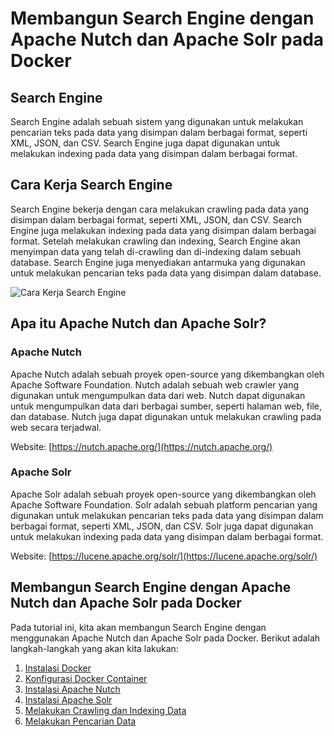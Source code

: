 
# Membangun Search Engine dengan Apache Nutch dan Apache Solr pada Docker

## Search Engine

Search Engine adalah sebuah sistem yang digunakan untuk melakukan pencarian teks pada data yang disimpan dalam berbagai format, seperti XML, JSON, dan CSV. Search Engine juga dapat digunakan untuk melakukan indexing pada data yang disimpan dalam berbagai format.

## Cara Kerja Search Engine

Search Engine bekerja dengan cara melakukan crawling pada data yang disimpan dalam berbagai format, seperti XML, JSON, dan CSV. Search Engine juga melakukan indexing pada data yang disimpan dalam berbagai format. Setelah melakukan crawling dan indexing, Search Engine akan menyimpan data yang telah di-crawling dan di-indexing dalam sebuah database. Search Engine juga menyediakan antarmuka yang digunakan untuk melakukan pencarian teks pada data yang disimpan dalam database.

![Cara Kerja Search Engine](https://opositive.io/blog/wp-content/uploads/2023/01/websearch.webp)

## Apa itu Apache Nutch dan Apache Solr?

### Apache Nutch
Apache Nutch adalah sebuah proyek open-source yang dikembangkan oleh Apache Software Foundation. Nutch adalah sebuah web crawler yang digunakan untuk mengumpulkan data dari web. Nutch dapat digunakan untuk mengumpulkan data dari berbagai sumber, seperti halaman web, file, dan database. Nutch juga dapat digunakan untuk melakukan crawling pada web secara terjadwal.

Website: [https://nutch.apache.org/](https://nutch.apache.org/)

### Apache Solr
Apache Solr adalah sebuah proyek open-source yang dikembangkan oleh Apache Software Foundation. Solr adalah sebuah platform pencarian yang digunakan untuk melakukan pencarian teks pada data yang disimpan dalam berbagai format, seperti XML, JSON, dan CSV. Solr juga dapat digunakan untuk melakukan indexing pada data yang disimpan dalam berbagai format.

Website: [https://lucene.apache.org/solr/](https://lucene.apache.org/solr/)

## Membangun Search Engine dengan Apache Nutch dan Apache Solr pada Docker

Pada tutorial ini, kita akan membangun Search Engine dengan menggunakan Apache Nutch dan Apache Solr pada Docker. Berikut adalah langkah-langkah yang akan kita lakukan:

1. [Instalasi Docker](docker/instalasi)
2. [Konfigurasi Docker Container](search-engine/config-container)
3. [Instalasi Apache Nutch](search-engine/nutch)
4. [Instalasi Apache Solr](search-engine/solr)
5. [Melakukan Crawling dan Indexing Data](search-engine/crawling-indexing)
6. [Melakukan Pencarian Data](search-engine/query)


